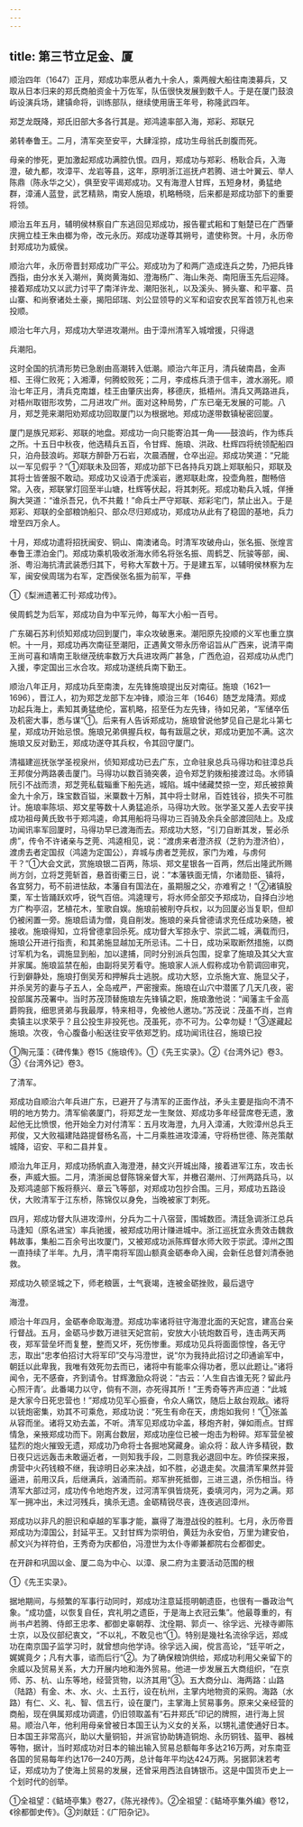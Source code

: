 ```yaml
---
---
---
```

title: 第三节立足金、厦
---



顺治四年（1647）正月，郑成功率愿从者九十余人，乘两艘大船往南澳募兵，又取从日本归来的郑氏商舶资金十万佐军，队伍很快发展到数千人。于是在厦门鼓浪屿设演兵场，建镇命将，训练部队，继续使用唐王年号，称隆武四年。

郑芝龙既降，郑氏旧部大多各行其是。郑鸿逵率部入海，郑彩、郑联兄

弟转奉鲁王。二月，清军突至安平，大肆淫掠，成功生母翁氏剖腹而死。

母亲的惨死，更加激起郑成功满腔仇恨。四月，郑成功与郑彩、杨耿合兵，入海澄，破九都，攻漳平、龙岩等县，这年，原明浙江巡抚卢若腾、进士叶翼云、举人陈鼎（陈永华之父），俱至安平谒郑成功。又有海澄人甘辉，五短身材，勇猛绝群，漳浦人蓝登，武艺精熟，南安人施琅，机略畅晓，后来都是郑成功部下的重要将领。

顺治五年五月，辅明侯林察自广东逃回见郑成功，报告瞿式耜和丁魁楚已在广西肇庆拥立桂王朱由榔为帝，改元永历。郑成功遂尊其朔号，遣使称贺。十月，永历帝封郑成功为威侯。

顺治六年，永历帝晋封郑成功广平公。郑成功为了和两广造成连兵之势，乃把兵锋西指，由分水关入潮州，黄岗黄海如、澄海杨广、海山朱尧、南阳唐玉先后迎降。接着郑成功又以武力讨平了南洋许龙、潮阳张礼，以及溪头、狮头寨、和平寨、员山寨、和尚寮诸处土豪，揭阳邱瑞、刘公显领导的义军和诏安农民军首领万礼也来投顺。

顺治七年六月，郑成功大举进攻潮州。由于漳州清军入城增援，只得退

兵潮阳。

这时全国的抗清形势已急剧由高潮转入低潮。顺治六年正月，清兵破南昌，金声桓、王得仁败死；入湘潭，何腾蛟败死；二月，李成栋兵溃于信丰，渡水溺死。顺治七年正月，清兵克南雄，桂王由肇庆出奔，移德庆，抵梧州。清兵又两路进兵，对梧州取钳形攻势，二月进攻广州。面对这种局势，广东已毫无发展的可能。八月，郑芝莞来潮阳劝郑成功回取厦门以为根据地。郑成功遂带数镇秘密回厦。

厦门是族兄郑彩、郑联的地盘。郑成功一向只能寄泊其一角——鼓浪屿，作为练兵之所。十五日中秋夜，他选精兵五百，令甘辉、施琅、洪政、杜辉四将统领配船四只，泊舟鼓浪屿。郑联方醉卧万石岩，次晨酒醒，仓卒出迎。郑成功笑道：“兄能以一军见假乎？”①郑联未及回答，郑成功部下已各持兵刃跳上郑联船只，郑联及其将士皆詟服不敢动。郑成功又设酒于虎溪岩，邀郑联赴席，投壶角胜，酣畅倍常。入夜，郑联掌灯回至半山塘，杜辉等伏起，将其刺死。郑成功勒兵入城，佯捶胸大哭道：“谁杀吾兄，仇不共戴！”命兵士严守郑联、郑彩宅门，禁止出入。于是郑彩、郑联的全部粮饷船只、部众尽归郑成功，郑成功从此有了稳固的基地，兵力增至四万余人。

十月，郑成功遣将招抚闽安、铜山、南澳诸岛。时清军攻破舟山，张名振、张煌言奉鲁王漂泊金门。郑成功乘机吸收浙海水师名将张名振、周鹤芝、阮骏等部，闽、浙、粤沿海抗清武装悉归其下，号称大军数十万。于是建五军，以辅明侯林察为左军，闽安侯周瑞为右军，定西侯张名振为前军，平彝

①《梨洲遗著汇刊·郑成功传》。

侯周鹤芝为后军，郑成功自为中军元帅，每军大小船一百号。

广东碣石苏利侦知郑成功回到厦门，率众攻破惠来。潮阳原先投顺的义军也重立旗帜。十一月，郑成功再次南征至潮阳，正遇黄文带永历帝诏旨从广西来，说清平南王尚可喜和靖南王耿继茂统率数万大兵进攻两广甚急，广西危迫，召郑成功从虎门入援，李定国出三水合攻。郑成功遂统兵南下勤王。

顺治八年正月，郑成功兵至南澳，左先锋施琅提出反对南征。施琅（1621—1696），晋江人，初为郑芝龙部下左冲锋，顺治三年（1646）随芝龙降清。郑成功起兵海上，素知其勇猛绝伦，富机略，招至任为左先锋，待如兄弟，“军储卒伍及机密大事，悉与谋”①。后来有人告诉郑成功，施琅曾说他梦见自己是北斗第七星，郑成功开始忌恨。施琅兄弟俱握兵权，每有跋扈之状，郑成功更加不满。这次施琅又反对勤王，郑成功遂夺其兵权，令其回守厦门。

清福建巡抚张学圣视泉州，侦知郑成功已去广东，立命驻泉总兵马得功和驻漳总兵王邦俊分两路袭击厦门。马得功以数百骑突袭，迫令郑芝豹拨船接渡过岛。水师镇阮引不战而溃，郑芝莞私载辎重下船先逃，城陷。城中储藏焚掠一空，郑氏被掠黄金九十余万，珠宝数百镒，米粟数十万斛，其中将士财帛，百姓钱谷，损失不可胜计。施琅率陈埙、郑文星等数十人勇猛追杀，马得功大败。张学圣又差人去安平挟成功祖母黄氏致书于郑鸿逵，命其用船将马得功三百骑及余兵全部渡回陆上。及成功闻讯率军回厦时，马得功早已渡海而去。郑成功大怒，“引刀自断其发，誓必杀虏”，传令不许诸亲与芝莞、鸿逵相见，说：“渡虏来者澄济叔（芝豹为澄济伯），渡虏去者定国叔（鸿逵为定国公），弃城与虏者芝莞叔，家门为难，与虏何干？”①大会文武，赏施琅银二百两，陈埙、郑文星银各一百两，然后出隆武所赐尚方剑，立将芝莞斩首，悬首街衢三日，说：“本藩铁面无情，尔诸勋臣、镇将，各宜努力，苟不前进怯敌，本藩自有国法在，虽期服之父，亦难宥之！”②诸镇股栗，军士皆踊跃欢呼，锐气百倍。鸿逵理亏，将水师全部交予郑成功，自择白沙地方广构亭沼，艺植花木，笙歌自娱。施琅前被削夺兵权，以为回厦必当复职，但却仍被闲置一旁。施琅启请为僧，竟自削发。施琅的亲兵曾德请求充任成功亲随，被接收。施琅得知，立将曾德拿回杀死。成功督大军掠永宁、崇武二城，满载而归，施琅公开进行指责，和其弟施显越加无所忌讳。二十日，成功采取断然措施，以商讨军机为名，调施显到船，加以逮捕，同时分别派兵包围，捉拿了施琅及其父大宣并家属。施琅监禁在船，由副将吴芳看守。施琅家人派人假称成功令箭调回审究，行到僻静处，施琅打倒吴芳和押解兵士逃脱。成功大怒，立杀施大宣、施显父子，并杀吴芳的妻与子五人，全岛戒严，严密搜索。施琅在山穴中潜匿了几天几夜，密投部属苏茂署中。当时苏茂顶替施琅左先锋镇之职，施琅激他说：“闻藩主千金高爵购我，细思贤弟与我最厚，特来相寻，免被他人邀功。”苏茂说：茂虽不肖，岂肯卖镇主以求荣乎？且公投生非投死也。茂虽死，亦不可为。公幸勿疑！”③遂藏起施琅。次夜，令心腹备小船送往安平依郑芝豹。成功闻讯往召，施琅已投

①陶元藻：《碑传集》卷15《施琅传》。①《先王实录》。②《台湾外记》卷3。③《台湾外记》卷3。

了清军。

郑成功自顺治六年兵进广东，已避开了与清军的正面作战，矛头主要是指向不清不明的地方势力。清军偷袭厦门，将郑芝龙一生聚敛、郑成功多年经营席卷无遗，激起他无比愤恨，他开始全力对付清军：五月攻海澄，九月入漳浦，大败漳州总兵王邦俊，又大败福建陆路提督杨名高，十二月乘胜进攻漳浦，守将杨世德、陈尧策献城降，诏安、平和二县并复。

顺治九年正月，郑成功扬帆直入海澄港，赫文兴开城出降，接着进军江东，攻击长泰，声威大振。二月，清浙闽总督陈锦亲督大军，并檄召潮州、汀州两路兵马，以及郑鸿逵部下叛将蔡兴、章云飞等部，对郑成功包抄合围。三月，郑成功五路设伏，大败清军于江东桥，陈锦仅以身免，当晚被家丁刺死。

四月，郑成功督大队进攻漳州，分兵为二十八宿营，围城数匝。清廷急调浙江总兵马逢知（原名进宝）率兵驰援，被郑成功用计赚进城中。浙江巡抚宜永贵效击魏救韩故事，集船二百余号出攻厦门，又被郑成功派陈辉督水师大败于崇武。漳州之围一直持续了半年。九月，清平南将军固山额真金砺奉命入闽，会新任总督刘清泰驰救。

郑成功久顿坚城之下，师老粮匮，士气衰竭，连被金砺挫败，最后退守

海澄。

顺治十年四月，金砺奉命取海澄。郑成功率诸将驻守海澄北面的天妃宫，建高台亲行督战。五月，金砺马步数万进驻天妃宫前，安放大小铳炮数百号，连击两天两夜，郑军营垒坏而复整，整而又坏，死伤惨重。郑成功见兵将面面惊惶，各无守志，取出“忠孝伯招讨大将军印”交与冯澄世，说“尔为我持此招讨之印通谕军中，朝廷以此卑我，我唯有效死勿去而已，诸将中有能率众得功者，愿以此题让。”诸将闻令，无不感奋，齐到请令。甘辉激励众将说：“古云：‘人生自古谁无死？留此丹心照汗青’。此番竭力以守，倘有不测，亦死得其所！”王秀奇等齐声应道：“此城是大家今日死忠营也！”郑成功见军心振奋，令众人痛饮，随后上敌台观敌。诸将以铳炮密集，劝其不可乘危，郑成功说：“死生有命在天，虏炮如我何！”①张盖从容而坐。诸将又劝去盖，不听。清军见郑成功伞盖，移炮齐射，弹如雨点。甘辉情急，亲掖郑成功而下。刚离台数层，郑成功座位已被一炮击为粉碎。郑军营垒被猛烈的炮火摧毁无遗，郑成功乃命将士各掘地窝藏身。谕众将：敌人许多精锐，数日夜只远远轰击未敢逼近者，一则知我手段，二则意我必退回中左。昨侦探来报，虏营中火药钱粮不继，我谅明日必来决战，如不胜，必退走矣。次晨清军果然并营逼进，前用汉兵，后继满兵，汹涌而前。郑军拚死抵御，三进三退，杀伤相当。待清军大部过河，成功传令地炮齐发，过河清军俱皆烧死，委填河内，河为之满。郑军一拥冲出，未过河残兵，擒杀无遗。金砺精锐尽丧，连夜逃回漳州。

郑成功以非凡的胆识和卓越的军事才能，赢得了海澄战役的胜利。七月，永历帝晋郑成功为漳国公，封延平王。又封甘辉为崇明伯，黄廷为永安伯，万里为建安伯，郝文兴为祥符伯，王秀奇为庆都伯，冯澄世为太仆寺卿兼都院右佥都御史。

在开辟和巩固以金、厦二岛为中心、以漳、泉二府为主要活动范围的根

①《先王实录》。

据地期间，与频繁的军事行动同时，郑成功注意延揽明朝遗臣，也很有一番政治气象。“成功盛，以恢复自任，宾礼明之遗臣，于是海上衣冠云集”。他最尊重的，有尚书卢若腾、侍郎王忠孝、都御史辜朝荐、沈佺期、郭贞一、徐孚远、光禄寺卿陈士京，以及仪部纪衷文，“不以礼，不敢见也”①。特别是幾社名流徐孚远，郑成功在南京国子监学习时，就曾想向他学诗。徐孚远入闽，傥言高论，“廷平听之，娓娓竟夕；凡有大事，谘而后行”②。为了确保粮饷供给，郑成功利用父亲留下的余威以及贸易关系，大力开展内地和海外贸易。他进一步发展五大商组织，“在京师、苏、杭、山东等地，经营货物，以济其用”③。五大商分山、海两路：山路（陆路）有金、木、水、火、土五行，设在杭州，主掌内地物资的采购。海路（水路）有仁、义、礼、智、信五行，设在厦门，主掌海上贸易事务。原来父亲经营的商船，现在俱属郑成功调遣，仍旧领取盖有“石井郑氏”印记的牌照，进行海上贸易。顺治八年，他利用母亲曾被日本国王认为义女的关系，以甥礼遣使通好日本。日本国王非常高兴，助以大量铜铅，并派官协助铸造铜炮、永历铜钱、盔甲、器械等物，据计，当时郑成功对日本的输出输入贸易总额每年多达216万两，对东南亚各国的贸易每年约达176—240万两，总计每年平均达424万两。另据郭沫若考证，郑成功为了使海上贸易的发展，还曾采用西法自铸银币。这是中国货币史上一个划时代的创举。

①全祖望：《鲒埼亭集》卷27，《陈光禄传》。②全祖望：《鲒埼亭集外编》卷12，《徐都御史传》。③刘献廷：《广阳杂记》。